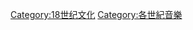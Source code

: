 {{Commons cat|Music in the 18th century}}

[[Category:18世纪文化|Category:18世纪文化]]
[[Category:各世紀音樂|Category:各世紀音樂]]